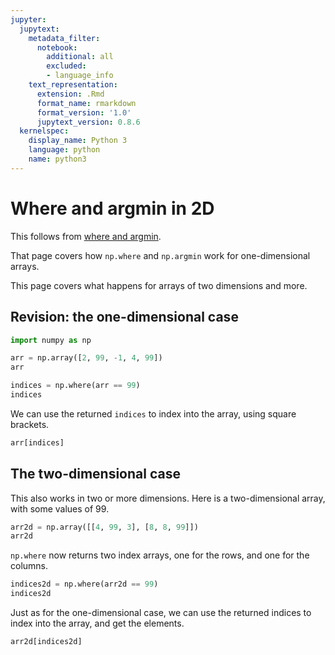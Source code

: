 ```yaml
---
jupyter:
  jupytext:
    metadata_filter:
      notebook:
        additional: all
        excluded:
        - language_info
    text_representation:
      extension: .Rmd
      format_name: rmarkdown
      format_version: '1.0'
      jupytext_version: 0.8.6
  kernelspec:
    display_name: Python 3
    language: python
    name: python3
---
```


# Where and argmin in 2D

This follows from [where and argmin](../mean-meaning/where_and_argmin).

That page covers how `np.where` and `np.argmin` work for one-dimensional
arrays.

This page covers what happens for arrays of two dimensions and more.

## Revision: the one-dimensional case

```python
import numpy as np
```

```python
arr = np.array([2, 99, -1, 4, 99])
arr
```

```python
indices = np.where(arr == 99)
indices
```

We can use the returned `indices` to index into the array, using square brackets.

```python
arr[indices]
```

## The two-dimensional case

This also works in two or more dimensions.  Here is a two-dimensional array,
with some values of 99.

```python
arr2d = np.array([[4, 99, 3], [8, 8, 99]])
arr2d
```

`np.where` now returns two index arrays, one for the rows, and one for the columns.

```python
indices2d = np.where(arr2d == 99)
indices2d
```

Just as for the one-dimensional case, we can use the returned indices to index into the array, and get the elements.

```python
arr2d[indices2d]
```


